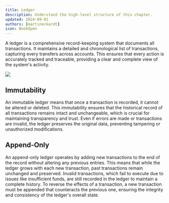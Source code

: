 ```yaml
---
title: Ledger
description: Understand the high-level structure of this chapter.
updated: 2024-09-01
authors: [martineckardt]
icon: BookOpen
---
```



A <GlossaryTerm>ledger</GlossaryTerm> is a comprehensive record-keeping system that documents all transactions. It maintains a detailed and chronological list of transactions, capturing every transfers across accounts. This ensures that every action is accurately tracked and traceable, providing a clear and complete view of the system's activity.

![](/common-images/blockchain-basics/payments/ledger.png)

## Immutability

An immutable ledger means that once a transaction is recorded, it cannot be altered or deleted. This immutability ensures that the historical record of all transactions remains intact and unchangeable, which is crucial for maintaining transparency and trust. Even if errors are made or transactions are invalid, the ledger preserves the original data, preventing tampering or unauthorized modifications.

## Append-Only

An append-only ledger operates by adding new transactions to the end of the record without altering any previous entries. This means that while the ledger grows with each new transaction, past transactions remain unchanged and preserved. Invalid transactions, which fail to execute due to issues like insufficient funds, are still recorded in the ledger to maintain a complete history. To reverse the effects of a transaction, a new transaction must be appended that counteracts the previous one, ensuring the integrity and consistency of the ledger's overall state.